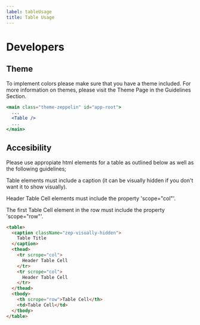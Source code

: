 ```yaml
---
label: tableUsage
title: Table Usage
---
```


# Developers

## Theme

To implement colors please make sure that you have a theme included. For more information on themes, please visit the Theme Page in the Guidelines Section.

```jsx
<main class="theme-zeppelin" id="app-root">
  ...
  <Table />
  ...
</main>
```

## Accesibility

Please use appropiate html elements for a table as outlined below as well as the following guidelines;

Table elements must include a caption (it can be visually hidden if you don't want it to show visually).

Header Table Cell elements must include the property 'scope="col"'.

The first Table Cell element in the row must include the property 'scope="row"'.

```html
<table>
  <caption className="zep-visually-hidden">
    Table Title
  </caption>
  <thead>
    <tr scrope="col">
      Header Table Cell
    </tr>
    <tr scrope="col">
      Header Table Cell
    </tr>
  </thead>
  <tbody>
    <th scrope="row">Table Cell</th>
    <td>Table Cell</td>
  </tbody>
</table>
```
